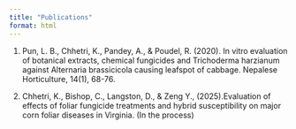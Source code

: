 ```yaml
---
title: "Publications"
format: html
---
```



1. Pun, L. B., Chhetri, K., Pandey, A., & Poudel, R. (2020). In vitro evaluation of botanical extracts, chemical fungicides and Trichoderma harzianum against Alternaria brassicicola causing leafspot of cabbage. Nepalese Horticulture, 14(1), 68-76.

2. Chhetri, K., Bishop, C., Langston, D., & Zeng Y., (2025).Evaluation of effects of foliar fungicide treatments and hybrid susceptibility on major corn foliar diseases in Virginia. (In the process)